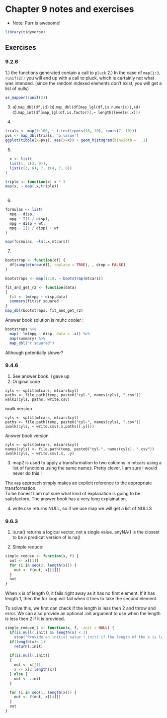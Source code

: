 # Chapter 9 notes and exercises

* Note: Purr is awesome!

```r
library(tidyverse)
```

## Exercises

### 9.2.6

1.)   the functions generated contain a  call to  `pluck`
2.)  In the case of `map(1:3, runif(2))` you will end up with a call to pluck, which is certainly not what was intended. (since the random indexed elements don't exist, you will get a list of nulls)

```r
as_mapper(runif(2))
```
3)  a).`map_dbl(df,sd)`
    b).`map_dbl(df[map_lgl(df,is.numeric)],sd)`
    c).`map_int(df[map_lgl(df,is.factor)],~ length(levels(.x)))`
    
4)

```r
trials <- map(1:100, ~ t.test(rpois(10, 10), rpois(7, 10)))
pvs <- map_dbl(trials, 'p.value')
ggplot(tibble(x=pvs), aes(x=x)) + geom_histogram(binwidth =  .1)
```
 

5)  

```r
  x <- list(
  list(1, c(3, 9)),
  list(c(3, 6), 7, c(4, 7, 6))
)

triple <- function(x) x * 3
map(x, ~ map(.x,triple))
 
```

6) 
```r
formulas <- list(
  mpg ~ disp,
  mpg ~ I(1 / disp),
  mpg ~ disp + wt,
  mpg ~ I(1 / disp) + wt
)

map(formulas, ~lm(.x,mtcars))


```


7)

```r
bootstrap <- function(df) {
  df[sample(nrow(df), replace = TRUE), , drop = FALSE]
}

bootstraps <- map(1:10, ~ bootstrap(mtcars))

fit_and_get_r2 <- function(data)
{
  fit <- lm(mpg ~ disp,data)
  summary(fit)$r.squared
}
map_dbl(bootstraps, fit_and_get_r2)

```

Answer book solution is muhc cooler :

```r
bootstraps %>%
  map(~ lm(mpg ~ disp, data = .x)) %>%
  map(summary) %>%
  map_dbl("r.squared")
```

Although potentially slower?


### 9.4.6

1) See answer book. I gave up
2) Original code

```
cyls <- split(mtcars, mtcars$cyl)
paths <- file.path(temp, paste0("cyl-", names(cyls), ".csv"))
walk2(cyls, paths, write.csv)
```

iwalk version

```
cyls <- split(mtcars, mtcars$cyl)
paths <- file.path(temp, paste0("cyl-", names(cyls), ".csv"))
iwalk(cyls, ~ write.csv(.x,paths[[.y]]))
```

Answer book version
```
cyls <- split(mtcars, mtcars$cyl)
names(cyls) <- file.path(temp, paste0("cyl-", names(cyls), ".csv"))
iwalk(cyls, ~ write.csv(.x, .y)
```
3) map2 is used to apply a transformation to two columns in mtcars using a list of functions using the same names. Pretty clever. I am sure I would never do this !

The `map` approach simply makes an explicit  reference to the appropriate transformation.  
To be honest I am not sure what kind of explanation is going to be satisfactory.  The answer book has a very long explaination.

4) write.csv returns NULL, so if we use map we will get a list of NULLS

### 9.6.3 

1) is.na() returns a logical vector, not a single value. anyNA() is the closest to be a predicat version of is.na()


2) Simple reduce:

```r
simple_reduce <- function(x, f) {
  out <- x[[1]]
  for (i in seq(2, length(x))) {
    out <- f(out, x[[i]])
  }
  out
}

```

When x is of length 0, it fails right away as it has no first element. If it has length 1, then the for loop will fail when it tries to take the second element.  

To solve this, we first can check if the length is less then 2 and throw and error. We can also provide an optional .init argument to use when the length is less then 2 if it is provided.

```r
simple_reduce_2 <- function(x, f, .init = NULL) {
  if(is.null(.init) && length(x) < 2)
    stop("Provide an initial value (.init) if the length of the x is less then 2")
  if(length(x)< 1)
    return(.init)
  
  if(is.null(.init))
  {
    out <- x[[1]]
    x <- x[2:length(x)]
  } else {
    out <- .init
  }

  for (i in seq(1, length(x))) {
    out <- f(out, x[[i]])
  }
  out
}

```



